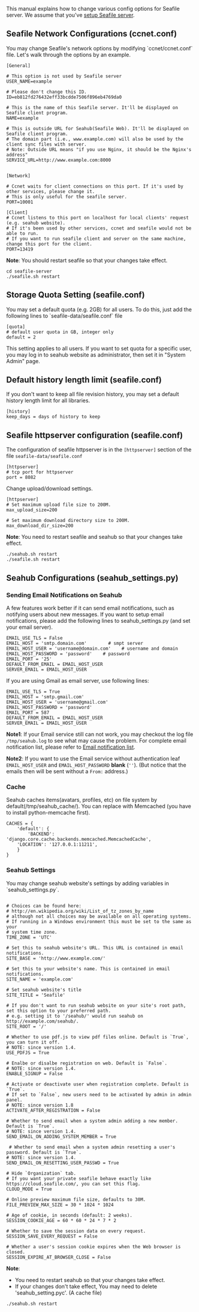 This manual explains how to change various config options for Seafile server. We assume that you've [[Download-and-setup-seafile-server|setup Seafile server]]. 

== Seafile Network Configurations (ccnet.conf) ==

You may change Seafile's network options by modifying `ccnet/ccnet.conf` file. Let's walk through the options by an example.

<pre>
[General]

# This option is not used by Seafile server
USER_NAME=example

# Please don't change this ID.
ID=eb812fd276432eff33bcdde7506f896eb4769da0

# This is the name of this Seafile server. It'll be displayed on Seafile client program.
NAME=example

# This is outside URL for Seahub(Seafile Web). It'll be displayed on Seafile client program.
# The domain part (i.e., www.example.com) will also be used by the client sync files with server.
# Note: Outside URL means "if you use Nginx, it should be the Nginx's address"
SERVICE_URL=http://www.example.com:8000


[Network]

# Ccnet waits for client connections on this port. If it's used by other services, please change it.
# This is only useful for the seafile server.
PORT=10001

[Client]
# Ccnet listens to this port on localhost for local clients' request (e.g. seahub website).
# If it's been used by other services, ccnet and seafile would not be able to run.
# If you want to run seafile client and server on the same machine, change this port for the client.
PORT=13419

</pre>

'''Note''': You should restart seafile so that your changes take effect.

<pre>
cd seafile-server
./seafile.sh restart
</pre>

== Storage Quota Setting (seafile.conf) ==

You may set a default quota (e.g. 2GB) for all users. To do this, just add the following lines to `seafile-data/seafile.conf` file

<pre>
[quota]
# default user quota in GB, integer only
default = 2
</pre>

This setting applies to all users. If you want to set quota for a specific user, you may log in to seahub website as administrator, then set it in "System Admin" page.

== Default history length limit (seafile.conf) ==

If you don't want to keep all file revision history, you may set a default history length limit for all libraries.

<pre>
[history]
keep_days = days of history to keep
</pre>

== Seafile httpserver configuration (seafile.conf) ==

The configuration of seafile httpserver is in the <code>[httpserver]</code> section of the file <code>seafile-data/seafile.conf</code>

<pre>
[httpserver]
# tcp port for httpserver
port = 8082
</pre>

Change upload/download settings.

<pre>
[httpserver]
# Set maximum upload file size to 200M.
max_upload_size=200

# Set maximum download directory size to 200M.
max_download_dir_size=200
</pre>

'''Note''': You need to restart seafile and seahub so that your changes take effect.
<pre>
./seahub.sh restart
./seafile.sh restart
</pre>

== Seahub Configurations (seahub_settings.py) ==

=== Sending Email Notifications on Seahub ===

A few features work better if it can send email notifications, such as notifying users about new messages.
If you want to setup email notifications, please add the following lines to seahub_settings.py (and set your email server).

<pre>
EMAIL_USE_TLS = False
EMAIL_HOST = 'smtp.domain.com'        # smpt server
EMAIL_HOST_USER = 'username@domain.com'    # username and domain
EMAIL_HOST_PASSWORD = 'password'    # password
EMAIL_PORT = '25'
DEFAULT_FROM_EMAIL = EMAIL_HOST_USER
SERVER_EMAIL = EMAIL_HOST_USER
</pre>

If you are using Gmail as email server, use following lines:

<pre>
EMAIL_USE_TLS = True
EMAIL_HOST = 'smtp.gmail.com'
EMAIL_HOST_USER = 'username@gmail.com'
EMAIL_HOST_PASSWORD = 'password'
EMAIL_PORT = 587
DEFAULT_FROM_EMAIL = EMAIL_HOST_USER
SERVER_EMAIL = EMAIL_HOST_USER
</pre>

'''Note1''': If your Email service still can not work, you may checkout the log file <code>/tmp/seahub.log</code> to see what may cause the problem. For complete email notification list, please refer to [[Email notification list]].

'''Note2''': If you want to use the Email service without authentication leaf <code>EMAIL_HOST_USER</code> and <code>EMAIL_HOST_PASSWORD</code> '''blank''' (<code>''</code>). (But notice that the emails then will be sent without a <code>From:</code> address.)

=== Cache ===

Seahub caches items(avatars, profiles, etc) on file system by default(/tmp/seahub_cache/). You can replace with Memcached (you have to install python-memcache first).

<pre>
CACHES = {
    'default': {
        'BACKEND': 'django.core.cache.backends.memcached.MemcachedCache',
	'LOCATION': '127.0.0.1:11211',
    }
}
</pre>

=== Seahub Settings ===

You may change seahub website's settings by adding variables in `seahub_settings.py`.

<pre>

# Choices can be found here:
# http://en.wikipedia.org/wiki/List_of_tz_zones_by_name
# although not all choices may be available on all operating systems.
# If running in a Windows environment this must be set to the same as your
# system time zone.
TIME_ZONE = 'UTC'

# Set this to seahub website's URL. This URL is contained in email notifications.
SITE_BASE = 'http://www.example.com/'

# Set this to your website's name. This is contained in email notifications.
SITE_NAME = 'example.com'

# Set seahub website's title
SITE_TITLE = 'Seafile'

# If you don't want to run seahub website on your site's root path, set this option to your preferred path.
# e.g. setting it to '/seahub/' would run seahub on http://example.com/seahub/.
SITE_ROOT = '/'

# Whether to use pdf.js to view pdf files online. Default is `True`,  you can turn it off.
# NOTE: since version 1.4.
USE_PDFJS = True

# Enalbe or disalbe registration on web. Default is `False`.
# NOTE: since version 1.4.
ENABLE_SIGNUP = False

# Activate or deactivate user when registration complete. Default is `True`.
# If set to `False`, new users need to be activated by admin in admin panel.
# NOTE: since version 1.8
ACTIVATE_AFTER_REGISTRATION = False

# Whether to send email when a system admin adding a new member. Default is `True`.
# NOTE: since version 1.4.
SEND_EMAIL_ON_ADDING_SYSTEM_MEMBER = True

 # Whether to send email when a system admin resetting a user's password. Default is `True`.
# NOTE: since version 1.4.
SEND_EMAIL_ON_RESETTING_USER_PASSWD = True

# Hide `Organization` tab.
# If you want your private seafile behave exactly like https://cloud.seafile.com/, you can set this flag.
CLOUD_MODE = True

# Online preview maximum file size, defaults to 30M.
FILE_PREVIEW_MAX_SIZE = 30 * 1024 * 1024

# Age of cookie, in seconds (default: 2 weeks).
SESSION_COOKIE_AGE = 60 * 60 * 24 * 7 * 2

# Whether to save the session data on every request.
SESSION_SAVE_EVERY_REQUEST = False   

# Whether a user's session cookie expires when the Web browser is closed.                    
SESSION_EXPIRE_AT_BROWSER_CLOSE = False                 

</pre>

'''Note''': 

* You need to restart seahub so that your changes take effect.
* If your changes don't take effect, You may need to delete 'seahub_setting.pyc'. (A cache file)

<pre>
./seahub.sh restart
</pre>